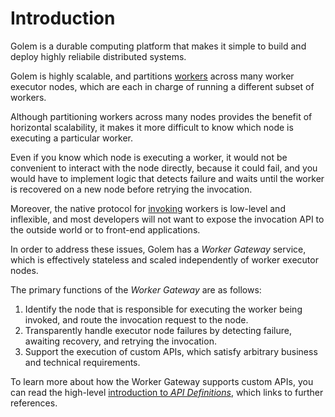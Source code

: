 
# Introduction

Golem is a durable computing platform that makes it simple to build and deploy
highly reliabile distributed systems.

Golem is highly scalable, and partitions [workers](/docs/concepts/workers.mdx) across
many worker executor nodes, which are each in charge of running a different
subset of workers.

Although partitioning workers across many nodes provides the benefit of
horizontal scalability, it makes it more difficult to know which node is
executing a particular worker.

Even if you know which node is executing a worker, it would not be convenient to
interact with the node directly, because it could fail, and you would have to
implement logic that detects failure and waits until the worker is recovered on
a new node before retrying the invocation.

Moreover, the native protocol for [invoking](/docs/concepts/invocation.mdx) workers
is low-level and inflexible, and most developers will not want to expose the
invocation API to the outside world or to front-end applications.

In order to address these issues, Golem has a _Worker Gateway_ service, which is
effectively stateless and scaled independently of worker executor nodes.

The primary functions of the _Worker Gateway_ are as follows:

1. Identify the node that is responsible for executing the worker being invoked,
   and route the invocation request to the node.
2. Transparently handle executor node failures by detecting failure, awaiting
   recovery, and retrying the invocation.
3. Support the execution of custom APIs, which satisfy arbitrary business and
   technical requirements.

To learn more about how the Worker Gateway supports custom APIs, you can read
the high-level [introduction to _API Definitions_](/docs/concepts/api-definitions.mdx),
which links to further references.
